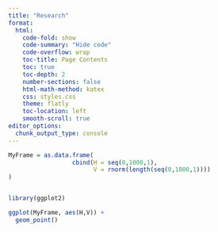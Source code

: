 ```yaml
---
title: "Research"
format:
  html:
    code-fold: show
    code-summary: "Hide code"
    code-overflow: wrap
    toc-title: Page Contents
    toc: true
    toc-depth: 2
    number-sections: false
    html-math-method: katex
    css: styles.css
    theme: flatly
    toc-location: left
    smooth-scroll: true
editor_options: 
  chunk_output_type: console
---
```


```r
MyFrame = as.data.frame(
                  cbind(H = seq(0,1000,1),
                        V = rnorm(length(seq(0,1000,1))))
)


library(ggplot2)

ggplot(MyFrame, aes(H,V)) +
  geom_point()
```
